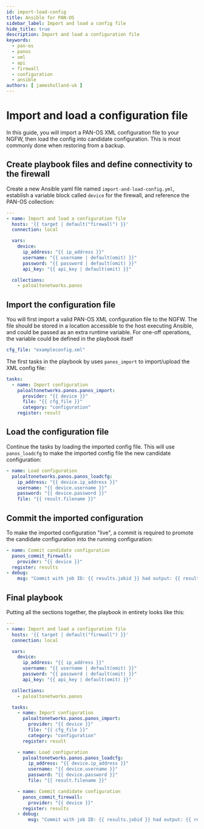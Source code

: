 ```yaml
---
id: import-load-config
title: Ansible for PAN-OS
sidebar_label: Import and load a config file
hide_title: true
description: Import and load a configuration file
keywords:
  - pan-os
  - panos
  - xml
  - api
  - firewall
  - configuration
  - ansible
authors: [ jamesholland-uk ]
---
```



# Import and load a configuration file

In this guide, you will import a PAN-OS XML configuration file to your NGFW, then load the config into candidate configuration. This is most commonly done when restoring from a backup.

<Assumptions />

<LabGuidance />

## Create playbook files and define connectivity to the firewall

Create a new Ansible yaml file named `import-and-load-config.yml`, establish a variable block called `device` for the firewall, and reference the PAN-OS collection:

```yaml
---
- name: Import and load a configuration file
  hosts: '{{ target | default("firewall") }}'
  connection: local

  vars:
    device:
      ip_address: "{{ ip_address }}"
      username: "{{ username | default(omit) }}"
      password: "{{ password | default(omit) }}"
      api_key: "{{ api_key | default(omit) }}"

  collections:
    - paloaltonetworks.panos
```

## Import the configuration file

You will first import a valid PAN-OS XML configuration file to the NGFW. The file should be stored in a location accessible to the host executing Ansible, and could be passed as an extra runtime variable. For one-off operations, the variable could be defined in the playbook itself

```yaml
cfg_file: "exampleconfig.xml"
```

The first tasks in the playbook by uses `panos_import` to import/upload the XML config file:

```yaml
tasks:
  - name: Import configuration
    paloaltonetworks.panos.panos_import:
      provider: "{{ device }}"
      file: "{{ cfg_file }}"
      category: "configuration"
    register: result
```

## Load the configuration file

Continue the tasks by loading the imported config file. This will use `panos_loadcfg` to make the imported config file the new candidate configuration:

```yaml
- name: Load configuration
  paloaltonetworks.panos.panos_loadcfg:
    ip_address: "{{ device.ip_address }}"
    username: "{{ device.username }}"
    password: "{{ device.password }}"
    file: "{{ result.filename }}"
```

## Commit the imported configuration

To make the imported configuration "live", a commit is required to promote the candidate configuration into the running configuration:

```yaml
- name: Commit candidate configuration
  panos_commit_firewall:
    provider: "{{ device }}"
  register: results
- debug:
    msg: "Commit with job ID: {{ results.jobid }} had output: {{ results.details }}"
```

## Final playbook

Putting all the sections together, the playbook in entirety looks like this:

```yaml
---
- name: Import and load a configuration file
  hosts: '{{ target | default("firewall") }}'
  connection: local

  vars:
    device:
      ip_address: "{{ ip_address }}"
      username: "{{ username | default(omit) }}"
      password: "{{ password | default(omit) }}"
      api_key: "{{ api_key | default(omit) }}"

  collections:
    - paloaltonetworks.panos

  tasks:
    - name: Import configuration
      paloaltonetworks.panos.panos_import:
        provider: "{{ device }}"
        file: "{{ cfg_file }}"
        category: "configuration"
      register: result

    - name: Load configuration
      paloaltonetworks.panos.panos_loadcfg:
        ip_address: "{{ device.ip_address }}"
        username: "{{ device.username }}"
        password: "{{ device.password }}"
        file: "{{ result.filename }}"

    - name: Commit candidate configuration
      panos_commit_firewall:
        provider: "{{ device }}"
      register: results
    - debug:
        msg: "Commit with job ID: {{ results.jobid }} had output: {{ results.details }}"
```
